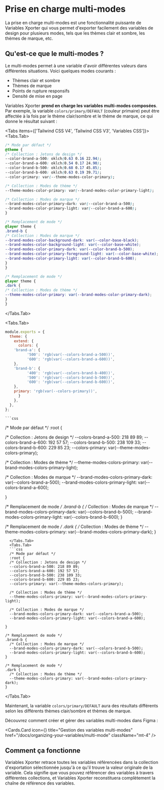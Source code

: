 
# Prise en charge multi-modes

La prise en charge multi-modes est une fonctionnalité puissante de Variables Xporter qui vous permet d'exporter facilement des variables de design pour plusieurs modes, tels que les thèmes clair et sombre, les thèmes de marque, etc.

## Qu'est-ce que le multi-modes ?

Le multi-modes permet à une variable d'avoir différentes valeurs dans différentes situations. Voici quelques modes courants :

- Thèmes clair et sombre
- Thèmes de marque
- Points de rupture responsifs
- Densité de mise en page

Variables Xporter **prend en charge les variables multi-modes composées**. Par exemple, la variable `colors/primary/DEFAULT` (couleur primaire) peut être affectée à la fois par le thème clair/sombre et le thème de marque, ce qui donne le résultat suivant :

<Tabs items={['Tailwind CSS V4', 'Tailwind CSS V3', 'Variables CSS']}>
  <Tabs.Tab>
  ```css
  /* Mode par défaut */
@theme {
  /* Collection : Jetons de design */
  --color-brand-a-500: oklch(0.63 0.16 22.94);
  --color-brand-a-600: oklch(0.54 0.17 24.90);
  --color-brand-b-500: oklch(0.68 0.17 45.85);
  --color-brand-b-600: oklch(0.63 0.19 39.71);
  --color-primary: var(--theme-modes-color-primary);

  /* Collection : Modes de thème */
  --theme-modes-color-primary: var(--brand-modes-color-primary-light);

  /* Collection : Modes de marque */
  --brand-modes-color-primary-dark: var(--color-brand-a-500);
  --brand-modes-color-primary-light: var(--color-brand-a-600);
}

/* Remplacement de mode */
@layer theme {
.brand-b {
  /* Collection : Modes de marque */
  --brand-modes-color-background-dark: var(--color-base-black);
  --brand-modes-color-background-light: var(--color-base-white);
  --brand-modes-color-primary-dark: var(--color-brand-b-500);
  --brand-modes-color-primary-foreground-light: var(--color-base-white);
  --brand-modes-color-primary-light: var(--color-brand-b-600);
  }
}

/* Remplacement de mode */
@layer theme {
.dark {
  /* Collection : Modes de thème */
  --theme-modes-color-primary: var(--brand-modes-color-primary-dark);
  }
}
  ```
  </Tabs.Tab>

  <Tabs.Tab>
  ```js
module.exports = {
    theme: {
      extend: {
        colors: {
      'brand-a': {
            '500': 'rgb(var(--colors-brand-a-500))',
            '600': 'rgb(var(--colors-brand-a-600))',
      },
      'brand-b': {
            '400': 'rgb(var(--colors-brand-b-400))',
            '500': 'rgb(var(--colors-brand-b-500))',
            '600': 'rgb(var(--colors-brand-b-600))',
      },
      primary: 'rgb(var(--colors-primary))',
        }
      },
    },
  };
```
    ```css
  /* Mode par défaut */
  :root {

  /* Collection : Jetons de design */
  --colors-brand-a-500: 218 89 89;
  --colors-brand-a-600: 192 57 57;
  --colors-brand-b-500: 238 109 33;
  --colors-brand-b-600: 229 85 23;
  --colors-primary: var(--theme-modes-colors-primary);

  /* Collection : Modes de thème */
  --theme-modes-colors-primary: var(--brand-modes-colors-primary-light);

  /* Collection : Modes de marque */
  --brand-modes-colors-primary-dark: var(--colors-brand-a-500);
  --brand-modes-colors-primary-light: var(--colors-brand-a-600);

}

/* Remplacement de mode */
.brand-b {
  /* Collection : Modes de marque */
  --brand-modes-colors-primary-dark: var(--colors-brand-b-500);
  --brand-modes-colors-primary-light: var(--colors-brand-b-600);
}

/* Remplacement de mode */
.dark {
  /* Collection : Modes de thème */
  --theme-modes-colors-primary: var(--brand-modes-colors-primary-dark);
}
```
  </Tabs.Tab>
  <Tabs.Tab>
  ```css
  /* Mode par défaut */
  :root {
  /* Collection : Jetons de design */
  --colors-brand-a-500: 218 89 89;
  --colors-brand-a-600: 192 57 57;
  --colors-brand-b-500: 238 109 33;
  --colors-brand-b-600: 229 85 23;
  --colors-primary: var(--theme-modes-colors-primary);

  /* Collection : Modes de thème */
  --theme-modes-colors-primary: var(--brand-modes-colors-primary-light);

  /* Collection : Modes de marque */
  --brand-modes-colors-primary-dark: var(--colors-brand-a-500);
  --brand-modes-colors-primary-light: var(--colors-brand-a-600);

}

/* Remplacement de mode */
.brand-b {
  /* Collection : Modes de marque */
  --brand-modes-colors-primary-dark: var(--colors-brand-b-500);
  --brand-modes-colors-primary-light: var(--colors-brand-b-600);
}

/* Remplacement de mode */
.dark {
  /* Collection : Modes de thème */
  --theme-modes-colors-primary: var(--brand-modes-colors-primary-dark);
}
```
  </Tabs.Tab>
</Tabs>

Maintenant, la variable `colors/primary/DEFAULT` aura des résultats différents selon les différents thèmes clair/sombre et thèmes de marque.

Découvrez comment créer et gérer des variables multi-modes dans Figma :

  <Cards.Card
    icon={<Columns3  />}
    title="Gestion des variables multi-modes"
    href="/docs/organizing-your-variables/multi-mode"
    className="mt-4"
  />

## Comment ça fonctionne

Variables Xporter retrace toutes les variables référencées dans la collection d'exportation sélectionnée jusqu'à ce qu'il trouve la valeur originale de la variable. Cela signifie que vous pouvez référencer des variables à travers différentes collections, et Variables Xporter reconstituera complètement la chaîne de référence des variables.